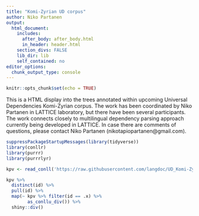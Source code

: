 ```yaml
---
title: "Komi-Zyrian UD corpus"
author: Niko Partanen
output:
  html_document:
    includes:
      after_body: after_body.html
      in_header: header.html
    section_divs: FALSE
    lib_dir: lib
    self_contained: no
editor_options: 
  chunk_output_type: console
---
```


```r
knitr::opts_chunk$set(echo = TRUE)
```

This is a HTML display into the trees annotated within upcoming Universal Dependencies Komi-Zyrian corpus. The work has been coordinated by Niko Partanen in LATTICE laboratory, but there have been several participants. The work connects closely to multilingual dependency parsing approach currently being developed in LATTICE. In case there are comments of questions, please contact Niko Partanen (nikotapiopartanen@gmail.com).

```r
suppressPackageStartupMessages(library(tidyverse))
library(conllr)
library(purrr)
library(purrrlyr)

kpv <- read_conll('https://raw.githubusercontent.com/langdoc/UD_Komi-Zyrian/master/kpv-ud-test.conllu')

kpv %>% 
  distinct(id) %>% 
  pull(id) %>%
  map(~ kpv %>% filter(id == .x) %>%
        as_conllu_div()) %>%
  shiny::div()

```
